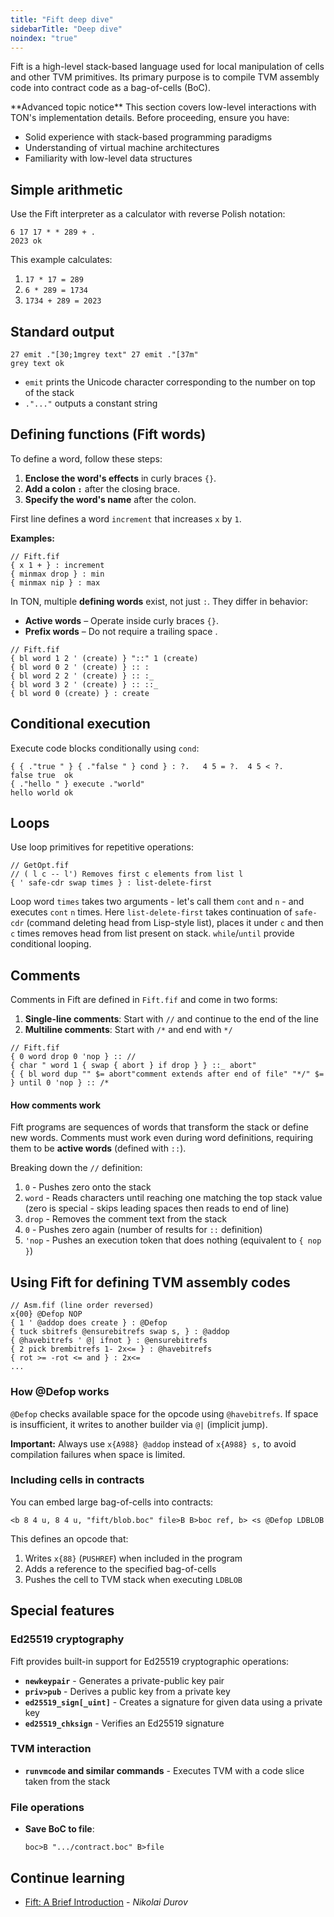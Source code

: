 ```yaml
---
title: "Fift deep dive"
sidebarTitle: "Deep dive"
noindex: "true"
---
```


Fift is a high-level stack-based language used for local manipulation of cells and other TVM primitives. Its primary purpose is to compile TVM assembly code into contract code as a bag-of-cells (BoC).

<Aside type="caution">
  **Advanced topic notice** This section covers low-level interactions with TON's implementation details. Before proceeding, ensure you have:

  - Solid experience with stack-based programming paradigms
  - Understanding of virtual machine architectures
  - Familiarity with low-level data structures
</Aside>

## Simple arithmetic

Use the Fift interpreter as a calculator with reverse Polish notation:

```fift
6 17 17 * * 289 + .
2023 ok
```

This example calculates:

1. `17 * 17 = 289`
2. `6 * 289 = 1734`
3. `1734 + 289 = 2023`

## Standard output

```fift
27 emit ."[30;1mgrey text" 27 emit ."[37m"
grey text ok
```

- `emit` prints the Unicode character corresponding to the number on top of the stack
- `."..."` outputs a constant string

## Defining functions (Fift words)

To define a word, follow these steps:

1. **Enclose the word's effects** in curly braces `{}`.
2. **Add a colon `:`** after the closing brace.
3. **Specify the word's name** after the colon.

First line defines a word `increment` that increases `x` by `1`.

**Examples:**

```fift
// Fift.fif
{ x 1 + } : increment
{ minmax drop } : min
{ minmax nip } : max
```

In TON, multiple **defining words** exist, not just `:`. They differ in behavior:

- **Active words** – Operate inside curly braces `{}`.
- **Prefix words** – Do not require a trailing space .

```fift
// Fift.fif
{ bl word 1 2 ' (create) } "::" 1 (create)
{ bl word 0 2 ' (create) } :: :
{ bl word 2 2 ' (create) } :: :_
{ bl word 3 2 ' (create) } :: ::_
{ bl word 0 (create) } : create
```

## Conditional execution

Execute code blocks conditionally using `cond`:

```fift
{ { ."true " } { ."false " } cond } : ?.   4 5 = ?.  4 5 < ?.
false true  ok
{ ."hello " } execute ."world"
hello world ok
```

## Loops

Use loop primitives for repetitive operations:

```fift
// GetOpt.fif
// ( l c -- l') Removes first c elements from list l
{ ' safe-cdr swap times } : list-delete-first
```

Loop word `times` takes two arguments - let's call them `cont` and `n` - and executes `cont` `n` times.
Here `list-delete-first` takes continuation of `safe-cdr` (command deleting head from Lisp-style list), places it under `c` and then `c` times removes head from list present on stack.
`while`/`until` provide conditional looping.

## Comments

Comments in Fift are defined in `Fift.fif` and come in two forms:

1. **Single-line comments**: Start with `//` and continue to the end of the line
2. **Multiline comments**: Start with `/*` and end with `*/`

```fift
// Fift.fif
{ 0 word drop 0 'nop } :: //
{ char " word 1 { swap { abort } if drop } } ::_ abort"
{ { bl word dup "" $= abort"comment extends after end of file" "*/" $= } until 0 'nop } :: /*
```

#### How comments work

Fift programs are sequences of words that transform the stack or define new words. Comments must work even during word definitions, requiring them to be **active words** (defined with `::`).

Breaking down the `//` definition:

1. `0` - Pushes zero onto the stack
2. `word` - Reads characters until reaching one matching the top stack value (zero is special - skips leading spaces then reads to end of line)
3. `drop` - Removes the comment text from the stack
4. `0` - Pushes zero again (number of results for `::` definition)
5. `'nop` - Pushes an execution token that does nothing (equivalent to `{ nop }`)

## Using Fift for defining TVM assembly codes

```fift
// Asm.fif (line order reversed)
x{00} @Defop NOP
{ 1 ' @addop does create } : @Defop
{ tuck sbitrefs @ensurebitrefs swap s, } : @addop
{ @havebitrefs ' @| ifnot } : @ensurebitrefs
{ 2 pick brembitrefs 1- 2x<= } : @havebitrefs
{ rot >= -rot <= and } : 2x<=
...
```

### How @Defop works

`@Defop` checks available space for the opcode using `@havebitrefs`. If space is insufficient, it writes to another builder via `@|` (implicit jump).

**Important:** Always use `x{A988} @addop` instead of `x{A988} s,` to avoid compilation failures when space is limited.

### Including cells in contracts

You can embed large bag-of-cells into contracts:

```fift
<b 8 4 u, 8 4 u, "fift/blob.boc" file>B B>boc ref, b> <s @Defop LDBLOB
```

This defines an opcode that:

1. Writes `x{88}` (`PUSHREF`) when included in the program
2. Adds a reference to the specified bag-of-cells
3. Pushes the cell to TVM stack when executing `LDBLOB`

## Special features

### Ed25519 cryptography

Fift provides built-in support for Ed25519 cryptographic operations:

- **`newkeypair`** - Generates a private-public key pair
- **`priv>pub`** - Derives a public key from a private key
- **`ed25519_sign[_uint]`** - Creates a signature for given data using a private key
- **`ed25519_chksign`** - Verifies an Ed25519 signature

### TVM interaction

- **`runvmcode` and similar commands** - Executes TVM with a code slice taken from the stack

### File operations

- **Save BoC to file**:

  ```fift
  boc>B ".../contract.boc" B>file
  ```

## Continue learning

- [Fift: A Brief Introduction](/resources/pdfs/fiftbase.pdf) - _Nikolai Durov_
